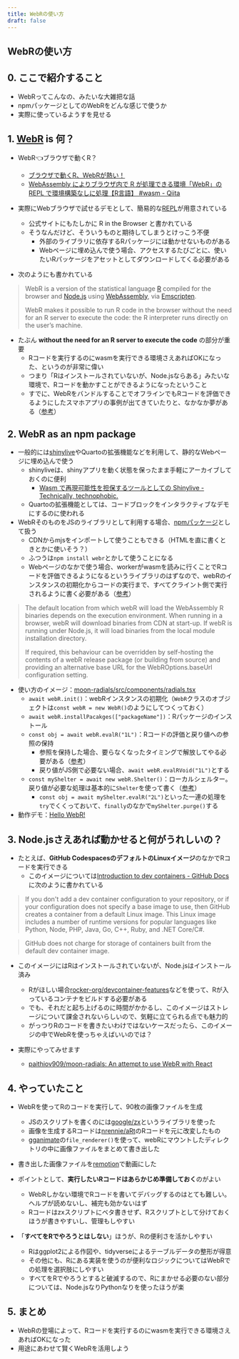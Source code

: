 ```yaml
---
title: WebRの使い方
draft: false
---
```


<div className="container mx-auto rounded-md bg-white">
<article className="grid m-4">


# WebRの使い方


## 0. ここで紹介すること

- WebRってこんなの、みたいな大雑把な話
- npmパッケージとしてのWebRをどんな感じで使うか
- 実際に使っているようすを見せる


## 1. [WebR](https://docs.r-wasm.org/webr/latest/) is 何？

- WebR👈ブラウザで動くR？
  - [ブラウザで動くR、WebRが熱い！](https://zenn.dev/eitsupi/articles/webr-is-2023)
  - [WebAssembly によりブラウザ内で R が処理できる環境「WebR」の REPL で環境構築なしに処理【R言語】 #wasm - Qiita](https://qiita.com/youtoy/items/4442145d803ad8f282a2)
- 実際にWebブラウザで試せるデモとして、簡易的な[REPL](https://webr.r-wasm.org/latest/)が用意されている
  - 公式サイトにもたしかに R in the Browser と書かれている
  - そうなんだけど、そういうものと期待してしまうとけっこう不便
    - 外部のライブラリに依存するRパッケージには動かせないものがある
    - Webページに埋め込んで使う場合、アクセスするたびごとに、使いたいRパッケージをアセットとしてダウンロードしてくる必要がある

- 次のようにも書かれている

> WebR is a version of the statistical language [R](https://www.r-project.org/) compiled for the browser and [Node.js](https://nodejs.org/en/) using [WebAssembly](https://webassembly.org/), via [Emscripten](https://emscripten.org/).
>
> WebR makes it possible to run R code in the browser without the need for an R server to execute the code: the R interpreter runs directly on the user’s machine.

- たぶん **without the need for an R server to execute the code** の部分が重要
  - Rコードを実行するのにwasmを実行できる環境さえあればOKになった、というのが非常に偉い
  - つまり「Rはインストールされていないが、Node.jsならある」みたいな環境で、Rコードを動かすことができるようになったということ
  - すでに、WebRをバンドルすることでオフラインでもRコードを評価できるようにしたスマホアプリの事例が出てきていたりと、なかなか夢がある（[参考](https://x.com/_ColinFay/status/1869393532383043594)）


## 2. WebR as an npm package

- 一般的には[shinylive](https://github.com/quarto-ext/shinylive)やQuartoの拡張機能などを利用して、静的なWebページに埋め込んで使う
  - shinyliveは、shinyアプリを動く状態を保ったまま手軽にアーカイブしておくのに便利
    - [Wasm で再現可能性を担保するツールとしての Shinylive - Technically, technophobic.](https://notchained.hatenablog.com/entry/2024/12/12/111041)
  - Quartoの拡張機能としては、コードブロックをインタラクティブなデモにするのに使われる
- WebRそのものをJSのライブラリとして利用する場合、[npmパッケージ](https://www.npmjs.com/package/webr)として扱う
  - CDNからmjsをインポートして使うこともできる（HTMLを直に書くときとかに使いそう？）
  - ふつうは`npm install webr`とかして使うことになる
  - Webページのなかで使う場合、workerがwasmを読みに行くことでRコードを評価できるようになるというライブラリのはずなので、webRのインスタンスの初期化からコードの実行まで、すべてクライント側で実行されるように書く必要がある（[参考](https://docs.r-wasm.org/webr/latest/downloading.html)）

> The default location from which webR will load the WebAssembly R binaries depends on the execution environment. When running in a browser, webR will download binaries from CDN at start-up. If webR is running under Node.js, it will load binaries from the local module installation directory.
>
> If required, this behaviour can be overridden by self-hosting the contents of a webR release package (or building from source) and providing an alternative base URL for the WebROptions.baseUrl configuration setting.

- 使い方のイメージ：[moon-radials/src/components/radials.tsx](https://github.com/paithiov909/moon-radials/blob/main/src/components/radials.tsx)
  - `await webR.init()`：webRインスタンスの初期化（`WebR`クラスのオブジェクトは`const webR = new WebR()`のようにしてつくっておく）
  - `await webR.installPacakges(["packageName"])`：Rパッケージのインストール
  - `const obj = await webR.evalR("1L")`：Rコードの評価と戻り値への参照の保持
    - 参照を保持した場合、要らなくなったタイミングで解放してやる必要がある（[参考](https://docs.r-wasm.org/webr/latest/objects.html#the-global-shelter)）
    - 戻り値がJS側で必要ない場合、`await webR.evalRVoid("1L")`とする
  - `const myShelter = await new webR.Shelter()`：ローカルシェルター。戻り値が必要な処理は基本的に`Shelter`を使って書く（[参考](https://docs.r-wasm.org/webr/latest/objects.html#using-tryfinally-with-a-local-shelter)）
    - `const obj = await myShelter.evalR("2L")`といった一連の処理を`try`でくくっておいて、`finally`のなかで`myShelter.purge()`する
- 動作デモ：[Hello WebR!](https://paithiov909.github.io/moon-radials/)


## 3. Node.jsさえあれば動かせると何がうれしいの？

- たとえば、**GitHub CodespacesのデフォルトのLinuxイメージ**のなかでRコードを実行できる
  - このイメージについては[Introduction to dev containers - GitHub Docs](https://docs.github.com/en/codespaces/setting-up-your-project-for-codespaces/adding-a-dev-container-configuration/introduction-to-dev-containers#using-the-default-dev-container-configuration)に次のように書かれている

> If you don't add a dev container configuration to your repository, or if your configuration does not specify a base image to use, then GitHub creates a container from a default Linux image. This Linux image includes a number of runtime versions for popular languages like Python, Node, PHP, Java, Go, C++, Ruby, and .NET Core/C#.

> GitHub does not charge for storage of containers built from the default dev container image.

- このイメージにはRはインストールされていないが、Node.jsはインストール済み
  - Rがほしい場合[rocker-org/devcontainer-features](https://github.com/rocker-org/devcontainer-features)などを使って、Rが入っているコンテナをビルドする必要がある
  - でも、それだと起ち上げるのに時間がかかるし、このイメージはストレージについて課金されないらしいので、気軽に立てられる点でも魅力的
  - がっつりRのコードを書きたいわけではないケースだったら、このイメージの中でWebRを使っちゃえばいいのでは？

- 実際にやってみせます
  - [paithiov909/moon-radials: An attempt to use WebR with React](https://github.com/paithiov909/moon-radials)


## 4. やっていたこと

- WebRを使ってRのコードを実行して、90枚の画像ファイルを生成
  - JSのスクリプトを書くのには[google/zx](https://google.github.io/zx/)というライブラリを使った
  - 画像を生成するRコードは[nrennie/aRt](https://github.com/nrennie/aRt)のRコードを元に改変したもの
  - [gganimate](https://gganimate.com/)の`file_renderer()`を使って、webRにマウントしたディレクトリの中に画像ファイルをまとめて書き出した
- 書き出した画像ファイルを[remotion](https://www.remotion.dev/)で動画にした

- ポイントとして、**実行したいRコードはあらかじめ準備しておく**のがよい
  - WebRしかない環境でRコードを書いてデバッグするのはとても難しい。ヘルプが読めないし、補完も効かないはず
  - Rコードはzxスクリプトにベタ書きせず、Rスクリプトとして分けておくほうが書きやすいし、管理もしやすい
- 「**すべてをRでやろうとはしない**」ほうが、Rの便利さを活かしやすい
  - Rはggplot2による作図や、tidyverseによるテーブルデータの整形が得意
  - その他にも、Rにある実装を使うのが便利なロジックについてはWebRでの処理を選択肢にしやすい
  - すべてをRでやろうとすると破滅するので、Rにまかせる必要のない部分については、Node.jsなりPythonなりを使ったほうが楽


## 5. まとめ

- WebRの登場によって、Rコードを実行するのにwasmを実行できる環境さえあればOKになった
- 用途にあわせて賢くWebRを活用しよう



&nbsp;

</article>
</div>
